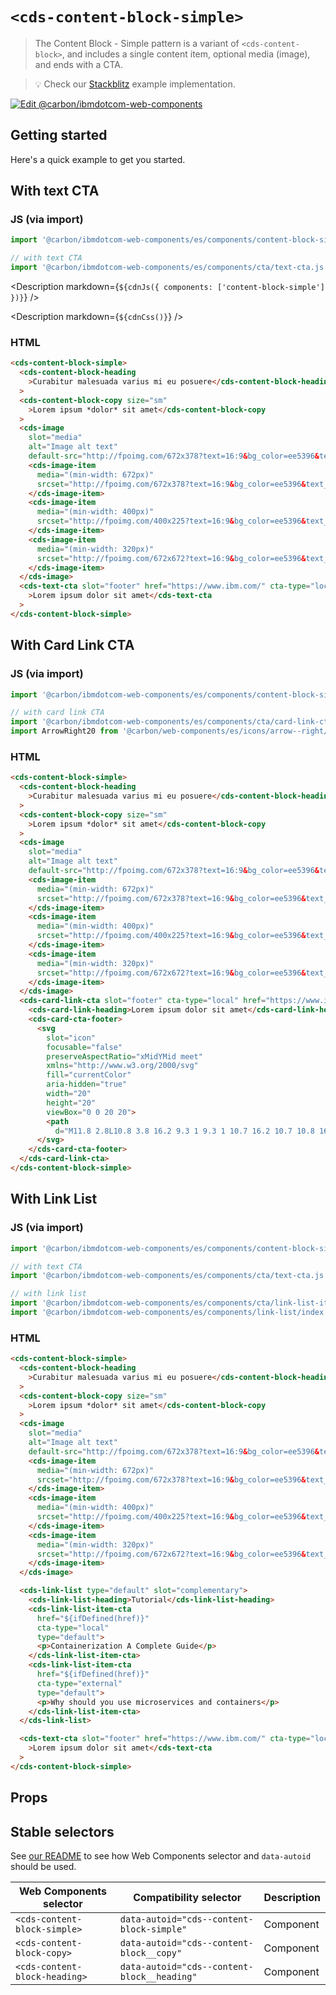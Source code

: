 
# `<cds-content-block-simple>`

> The Content Block - Simple pattern is a variant of `<cds-content-block>`, and
> includes a single content item, optional media (image), and ends with a CTA.

> 💡 Check our
> [Stackblitz](https://stackblitz.com/github/carbon-design-system/carbon-for-ibm-dotcom/tree/main/packages/web-components/examples/stackblitz/components/content-block-simple)
> example implementation.

[![Edit @carbon/ibmdotcom-web-components](https://developer.stackblitz.com/img/open_in_stackblitz.svg)](https://stackblitz.com/github/carbon-design-system/carbon-for-ibm-dotcom/tree/main/packages/web-components/examples/codesandbox/components/content-block-simple)

## Getting started

Here's a quick example to get you started.

## With text CTA

### JS (via import)

```javascript
import '@carbon/ibmdotcom-web-components/es/components/content-block-simple/index.js';

// with text CTA
import '@carbon/ibmdotcom-web-components/es/components/cta/text-cta.js';
```

<Description markdown={`${cdnJs({ components: ['content-block-simple'] })}`} />

<Description markdown={`${cdnCss()}`} />

### HTML

```html
<cds-content-block-simple>
  <cds-content-block-heading
    >Curabitur malesuada varius mi eu posuere</cds-content-block-heading
  >
  <cds-content-block-copy size="sm"
    >Lorem ipsum *dolor* sit amet</cds-content-block-copy
  >
  <cds-image
    slot="media"
    alt="Image alt text"
    default-src="http://fpoimg.com/672x378?text=16:9&bg_color=ee5396&text_color=161616">
    <cds-image-item
      media="(min-width: 672px)"
      srcset="http://fpoimg.com/672x378?text=16:9&bg_color=ee5396&text_color=161616">
    </cds-image-item>
    <cds-image-item
      media="(min-width: 400px)"
      srcset="http://fpoimg.com/400x225?text=16:9&bg_color=ee5396&text_color=161616">
    </cds-image-item>
    <cds-image-item
      media="(min-width: 320px)"
      srcset="http://fpoimg.com/672x672?text=16:9&bg_color=ee5396&text_color=161616">
    </cds-image-item>
  </cds-image>
  <cds-text-cta slot="footer" href="https://www.ibm.com/" cta-type="local"
    >Lorem ipsum dolor sit amet</cds-text-cta
  >
</cds-content-block-simple>
```

## With Card Link CTA

### JS (via import)

```javascript
import '@carbon/ibmdotcom-web-components/es/components/content-block-simple/index.js';

// with card link CTA
import '@carbon/ibmdotcom-web-components/es/components/cta/card-link-cta.js';
import ArrowRight20 from '@carbon/web-components/es/icons/arrow--right/20.js';
```

### HTML

```html
<cds-content-block-simple>
  <cds-content-block-heading
    >Curabitur malesuada varius mi eu posuere</cds-content-block-heading
  >
  <cds-content-block-copy size="sm"
    >Lorem ipsum *dolor* sit amet</cds-content-block-copy
  >
  <cds-image
    slot="media"
    alt="Image alt text"
    default-src="http://fpoimg.com/672x378?text=16:9&bg_color=ee5396&text_color=161616">
    <cds-image-item
      media="(min-width: 672px)"
      srcset="http://fpoimg.com/672x378?text=16:9&bg_color=ee5396&text_color=161616">
    </cds-image-item>
    <cds-image-item
      media="(min-width: 400px)"
      srcset="http://fpoimg.com/400x225?text=16:9&bg_color=ee5396&text_color=161616">
    </cds-image-item>
    <cds-image-item
      media="(min-width: 320px)"
      srcset="http://fpoimg.com/672x672?text=16:9&bg_color=ee5396&text_color=161616">
    </cds-image-item>
  </cds-image>
  <cds-card-link-cta slot="footer" cta-type="local" href="https://www.ibm.com/">
    <cds-card-link-heading>Lorem ipsum dolor sit amet</cds-card-link-heading>
    <cds-card-cta-footer>
      <svg
        slot="icon"
        focusable="false"
        preserveAspectRatio="xMidYMid meet"
        xmlns="http://www.w3.org/2000/svg"
        fill="currentColor"
        aria-hidden="true"
        width="20"
        height="20"
        viewBox="0 0 20 20">
        <path
          d="M11.8 2.8L10.8 3.8 16.2 9.3 1 9.3 1 10.7 16.2 10.7 10.8 16.2 11.8 17.2 19 10z"></path>
      </svg>
    </cds-card-cta-footer>
  </cds-card-link-cta>
</cds-content-block-simple>
```

## With Link List

### JS (via import)

```javascript
import '@carbon/ibmdotcom-web-components/es/components/content-block-simple/index.js';

// with text CTA
import '@carbon/ibmdotcom-web-components/es/components/cta/text-cta.js';

// with link list
import '@carbon/ibmdotcom-web-components/es/components/cta/link-list-item-cta.js';
import '@carbon/ibmdotcom-web-components/es/components/link-list/index';
```

### HTML

```html
<cds-content-block-simple>
  <cds-content-block-heading
    >Curabitur malesuada varius mi eu posuere</cds-content-block-heading
  >
  <cds-content-block-copy size="sm"
    >Lorem ipsum *dolor* sit amet</cds-content-block-copy
  >
  <cds-image
    slot="media"
    alt="Image alt text"
    default-src="http://fpoimg.com/672x378?text=16:9&bg_color=ee5396&text_color=161616">
    <cds-image-item
      media="(min-width: 672px)"
      srcset="http://fpoimg.com/672x378?text=16:9&bg_color=ee5396&text_color=161616">
    </cds-image-item>
    <cds-image-item
      media="(min-width: 400px)"
      srcset="http://fpoimg.com/400x225?text=16:9&bg_color=ee5396&text_color=161616">
    </cds-image-item>
    <cds-image-item
      media="(min-width: 320px)"
      srcset="http://fpoimg.com/672x672?text=16:9&bg_color=ee5396&text_color=161616">
    </cds-image-item>
  </cds-image>

  <cds-link-list type="default" slot="complementary">
    <cds-link-list-heading>Tutorial</cds-link-list-heading>
    <cds-link-list-item-cta
      href="${ifDefined(href)}"
      cta-type="local"
      type="default">
      <p>Containerization A Complete Guide</p>
    </cds-link-list-item-cta>
    <cds-link-list-item-cta
      href="${ifDefined(href)}"
      cta-type="external"
      type="default">
      <p>Why should you use microservices and containers</p>
    </cds-link-list-item-cta>
  </cds-link-list>

  <cds-text-cta slot="footer" href="https://www.ibm.com/" cta-type="local"
    >Lorem ipsum dolor sit amet</cds-text-cta
  >
</cds-content-block-simple>
```

## Props

<Props of="cds-content-block-simple" />
<Description markdown={markdownContents} />

## Stable selectors

See
[our README](https://github.com/carbon-design-system/carbon-for-ibm-dotcom/tree/main/packages/web-components#stable-selectors-for-analytics-and-integratione2e-testing-in-web-components)
to see how Web Components selector and `data-autoid` should be used.

| Web Components selector       | Compatibility selector                      | Description |
| ----------------------------- | ------------------------------------------- | ----------- |
| `<cds-content-block-simple>`  | `data-autoid="cds--content-block-simple"`   | Component   |
| `<cds-content-block-copy>`    | `data-autoid="cds--content-block__copy"`    | Component   |
| `<cds-content-block-heading>` | `data-autoid="cds--content-block__heading"` | Component   |

<Description markdown={contributing} />
